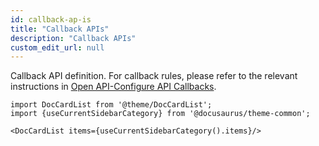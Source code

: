 ```yaml
---
id: callback-ap-is
title: "Callback APIs"
description: "Callback APIs"
custom_edit_url: null
---
```




Callback API definition. For callback rules, please refer to the relevant instructions in [Open API-Configure API Callbacks](./quick-start/qs-1-openapi).



```mdx-code-block
import DocCardList from '@theme/DocCardList';
import {useCurrentSidebarCategory} from '@docusaurus/theme-common';

<DocCardList items={useCurrentSidebarCategory().items}/>
```
      